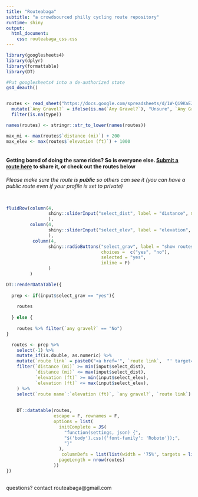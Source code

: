 ```yaml
---
title: "Routeabaga"
subtitle: "a crowdsourced philly cycling route repository"
runtime: shiny
output:
  html_document:
    css: routeabaga_css.css
---
```

<head>
<link href="https://fonts.googleapis.com/css2?family=Roboto&display=swap" rel="stylesheet"> 
</head>
```r
library(googlesheets4)
library(dplyr)
library(formattable)
library(DT)

#Put googlesheets4 into a de-authorized state
gs4_deauth()


routes <- read_sheet("https://docs.google.com/spreadsheets/d/1W-Qi9KaEJr-WJqIz1tJd8C5eLfFfnB5N8weN-1An4GY") %>%
  mutate(`Any Gravel?` = ifelse(is.na(`Any Gravel?`), "Unsure", `Any Gravel?`)) %>%
  filter(is.na(type))

names(routes) <- stringr::str_to_lower(names(routes))

max_mi <- max(routes$`distance (mi)`) + 200
max_elev <- max(routes$`elevation (ft)`) + 1000
              
```


#### Getting bored of doing the same rides? So is everyone else. [Submit a route here](https://forms.gle/1BpoEaPLfWtG8csWA) to share it, or check out the routes below

*Please make sure the route is __public__ so others can see it (you can have a public route even if your profile is set to private)*

</br>

```r

fluidRow(column(4,
                shiny::sliderInput("select_dist", label = "distance", min = 0, max = max_mi, value = c(0,  max_mi), step = 5, post = " miles")
                ),
         column(4,
                shiny::sliderInput("select_elev", label = "elevation", min = 0, max =max_elev, value = c(0, max_elev), step = 50, post = " feet")
                ),
          column(4,
                shiny::radioButtons("select_grav", label = "show routes with gravel?",
                                    choices =  c("yes", "no"),
                                    selected = "yes",
                                    inline = F)
                )
         )

```

```r

DT::renderDataTable({
  
  prep <- if(input$select_grav == "yes"){
    
    routes 
    
  } else {
    
    routes %>% filter(`any gravel?` == "No")
}

  routes <- prep %>%
    select(-1) %>%
    mutate_if(is.double, as.numeric) %>%
    mutate(`route link` = paste0("<a href='", `route link`,  "' target='_blank'> go to route </a>")) %>%
    filter(`distance (mi)` >= min(input$select_dist),
           `distance (mi)` <= max(input$select_dist),
           `elevation (ft)` >= min(input$select_elev),
           `elevation (ft)` <= max(input$select_elev),
    ) %>%
    select(`route name`:`elevation (ft)`, `any gravel?`, `route link`)
  
  
    DT::datatable(routes,
                  escape = F, rownames = F,
                  options = list(
                    initComplete = JS(
                      "function(settings, json) {",
                      "$('body').css({'font-family': 'Roboto'});",
                      "}"
                    ),
                     columnDefs = list(list(width = '75%', targets = list(1))),
                    pageLength = nrow(routes)
                  ))
})
  
```

questions? contact routeabaga@gmail.com
